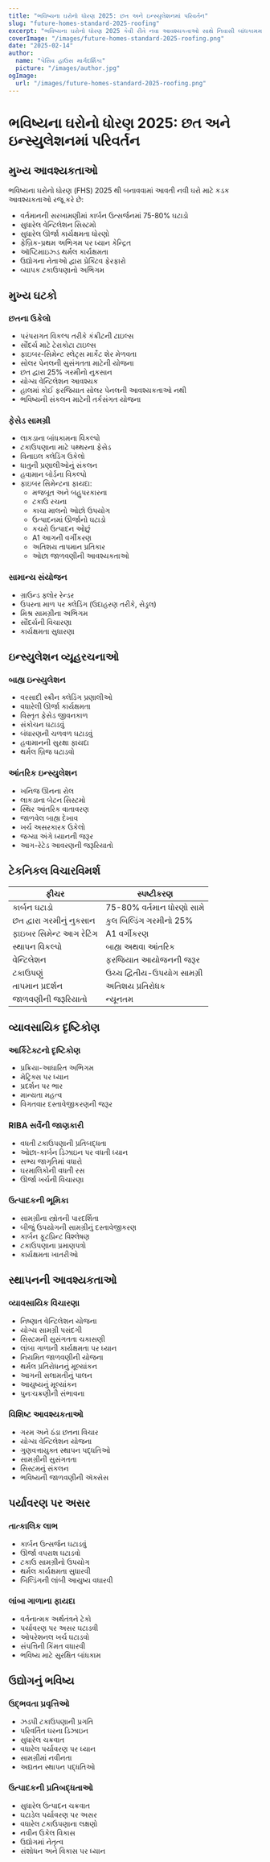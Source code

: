 ```yaml
---
title: "ભવિષ્યના ઘરોનો ધોરણ 2025: છત અને ઇન્સ્યુલેશનમાં પરિવર્તન"
slug: "future-homes-standard-2025-roofing"
excerpt: "ભવિષ્યના ઘરોનો ધોરણ 2025 કેવી રીતે નવા આવશ્યકતાઓ સાથે નિવાસી બાંધકામમાં ક્રાંતિ લાવી રહ્યો છે તે શોધો જે ટકાઉ છત અને ઇન્સ્યુલેશન ઉકેલો માટે છે."
coverImage: "/images/future-homes-standard-2025-roofing.png"
date: "2025-02-14"
author:
  name: "પેસિવ હાઉસ માર્ગદર્શિકા"
  picture: "/images/author.jpg"
ogImage:
  url: "/images/future-homes-standard-2025-roofing.png"
---
```


# ભવિષ્યના ઘરોનો ધોરણ 2025: છત અને ઇન્સ્યુલેશનમાં પરિવર્તન

## મુખ્ય આવશ્યકતાઓ

ભવિષ્યના ઘરોનો ધોરણ (FHS) 2025 થી બનાવવામાં આવતી નવી ઘરો માટે કડક આવશ્યકતાઓ રજૂ કરે છે:

- વર્તમાનની સરખામણીમાં કાર્બન ઉત્સર્જનમાં 75-80% ઘટાડો
- સુધારેલ વેન્ટિલેશન સિસ્ટમો
- સુધારેલ ઊર્જા કાર્યક્ષમતા ધોરણો
- ફેબ્રિક-પ્રથમ અભિગમ પર ધ્યાન કેન્દ્રિત
- ઑપ્ટિમાઇઝ્ડ થર્મલ કાર્યક્ષમતા
- ઉદ્યોગના નેતાઓ દ્વારા પ્રેક્ટિવ ફેરફારો
- વ્યાપક ટકાઉપણાનો અભિગમ

## મુખ્ય ઘટકો

### છતના ઉકેલો
- પરંપરાગત વિકલ્પ તરીકે કંક્રીટની ટાઇલ્સ
- સૌંદર્ય માટે ટેરાકોટા ટાઇલ્સ
- ફાઇબર-સિમેન્ટ સ્લેટ્સ માર્કેટ શેર મેળવતા
- સોલર પેનલની સુસંગતતા માટેની યોજના
- છત દ્વારા 25% ગરમીનો નુકસાન
- યોગ્ય વેન્ટિલેશન આવશ્યક
- હાલમાં કોઈ ફરજિયાત સોલર પેનલની આવશ્યકતાઓ નથી
- ભવિષ્યની સંકલન માટેની તર્કસંગત યોજના

### ફેસેડ સામગ્રી
- લાકડાના બાંધકામના વિકલ્પો
- ટકાઉપણાના માટે પથ્થરના ફેસેડ
- વિનાઇલ ક્લેડિંગ ઉકેલો
- ધાતુની પ્રણાલીઓનું સંકલન
- હવામાન બોર્ડના વિકલ્પો
- ફાઇબર સિમેન્ટના ફાયદા:
  - મજબૂત અને બહુપરકારના
  - ટકાઉ રચના
  - કાચા માલનો ઓછો ઉપયોગ
  - ઉત્પાદનમાં ઊર્જાનો ઘટાડો
  - કચરો ઉત્પાદન ઓછું
  - A1 આગની વર્ગીકરણ
  - અતિશય તાપમાન પ્રતિકાર
  - ઓછા જાળવણીની આવશ્યકતાઓ

### સામાન્ય સંયોજન
- ગ્રાઉન્ડ ફ્લોર રેન્ડર
- ઉપરના માળ પર ક્લેડિંગ (ઉદાહરણ તરીકે, સેડ્રલ)
- મિશ્ર સામગ્રીના અભિગમ
- સૌંદર્યની વિચારણા
- કાર્યક્ષમતા સુધારણા

## ઇન્સ્યુલેશન વ્યૂહરચનાઓ

### બાહ્ય ઇન્સ્યુલેશન
- વરસાદી સ્ક્રીન ક્લેડિંગ પ્રણાલીઓ
- વધારેલી ઊર્જા કાર્યક્ષમતા
- વિસ્તૃત ફેસેડ જીવનકાળ
- સંકોચન ઘટાડવું
- બંધારણની ચળવળ ઘટાડવું
- હવામાનની સુરક્ષા ફાયદા
- થર્મલ બ્રિજ ઘટાડવો

### આંતરિક ઇન્સ્યુલેશન
- ખનિજ ઊનના રોલ
- લાકડાના બેટન સિસ્ટમો
- સ્થિર આંતરિક વાતાવરણ
- જાળવેલ બાહ્ય દેખાવ
- ખર્ચ અસરકારક ઉકેલો
- જગ્યા અંગે ધ્યાનની જરૂર
- આગ-રેટેડ આવરણની જરૂરિયાતો

## ટેકનિકલ વિચારવિમર્શ

| ફીચર | સ્પષ્ટીકરણ |
|-------|------------|
| કાર્બન ઘટાડો | 75-80% વર્તમાન ધોરણો સામે |
| છત દ્વારા ગરમીનું નુકસાન | કુલ બિલ્ડિંગ ગરમીનો 25% |
| ફાઇબર સિમેન્ટ આગ રેટિંગ | A1 વર્ગીકરણ |
| સ્થાપન વિકલ્પો | બાહ્ય અથવા આંતરિક |
| વેન્ટિલેશન | ફરજિયાત આયોજનની જરૂર |
| ટકાઉપણું | ઉચ્ચ દ્વિતીય-ઉપયોગ સામગ્રી |
| તાપમાન પ્રદર્શન | અતિશય પ્રતિરોધક |
| જાળવણીની જરૂરિયાતો | ન્યૂનતમ |

## વ્યાવસાયિક દૃષ્ટિકોણ

### આર્કિટેક્ટનો દૃષ્ટિકોણ
- પ્રક્રિયા-આધારિત અભિગમ
- મેટ્રિક્સ પર ધ્યાન
- પ્રદર્શન પર ભાર
- માન્યતા મહત્વ
- વિગતવાર દસ્તાવેજીકરણની જરૂર

### RIBA સર્વેની જાણકારી
- વધતી ટકાઉપણાની પ્રતિબદ્ધતા
- ઓછા-કાર્બન ડિઝાઇન પર વધતી ધ્યાન
- સભ્ય જાગૃતિમાં વધારો
- ઘરમાલિકોની વધતી રસ
- ઊર્જા ખર્ચની વિચારણા

### ઉત્પાદકની ભૂમિકા
- સામગ્રીના સ્ત્રોતની પારદર્શિતા
- બીજું ઉપયોગની સામગ્રીનું દસ્તાવેજીકરણ
- કાર્બન ફૂટપ્રિન્ટ વિશ્લેષણ
- ટકાઉપણાના પ્રમાણપત્રો
- કાર્યક્ષમતા ખાતરીઓ

## સ્થાપનની આવશ્યકતાઓ

### વ્યાવસાયિક વિચારણા
- નિષ્ણાત વેન્ટિલેશન યોજના
- યોગ્ય સામગ્રી પસંદગી
- સિસ્ટમની સુસંગતતા ચકાસણી
- લાંબા ગાળાની કાર્યક્ષમતા પર ધ્યાન
- નિયમિત જાળવણીની યોજના
- થર્મલ પ્રતિરોધનનું મૂલ્યાંકન
- આગની સલામતીનું પાલન
- આયુષ્યનું મૂલ્યાંકન
- પુનઃચક્રણીની સંભાવના

### વિશિષ્ટ આવશ્યકતાઓ
- ગરમ અને ઠંડા છતના વિચાર
- યોગ્ય વેન્ટિલેશન યોજના
- ગુણવત્તાયુક્ત સ્થાપન પદ્ધતિઓ
- સામગ્રીની સુસંગતતા
- સિસ્ટમનું સંકલન
- ભવિષ્યની જાળવણીની ઍક્સેસ

## પર્યાવરણ પર અસર

### તાત્કાલિક લાભ
- કાર્બન ઉત્સર્જન ઘટાડવું
- ઊર્જા વપરાશ ઘટાડવો
- ટકાઉ સામગ્રીનો ઉપયોગ
- થર્મલ કાર્યક્ષમતા સુધારવી
- બિલ્ડિંગની લાંબી આયુષ્ય વધારવી

### લાંબા ગાળાના ફાયદા
- વર્તનાત્મક અર્થતંત્રને ટેકો
- પર્યાવરણ પર અસર ઘટાડવી
- ઓપરેશનલ ખર્ચ ઘટાડવો
- સંપત્તિની કિંમત વધારવી
- ભવિષ્ય માટે સુરક્ષિત બાંધકામ

## ઉદ્યોગનું ભવિષ્ય

### ઉદ્ભવતા પ્રવૃત્તિઓ
- ઝડપી ટકાઉપણાની પ્રગતિ
- પરિવર્તિત ઘરના ડિઝાઇન
- સુધારેલ ચક્રવાત
- વધારેલ પર્યાવરણ પર ધ્યાન
- સામગ્રીમાં નવીનતા
- અદ્યતન સ્થાપન પદ્ધતિઓ

### ઉત્પાદકની પ્રતિબદ્ધતાઓ
- સુધારેલ ઉત્પાદન ચક્રવાત
- ઘટાડેલ પર્યાવરણ પર અસર
- વધારેલ ટકાઉપણાના લક્ષણો
- નવીન ઉકેલ વિકાસ
- ઉદ્યોગમાં નેતૃત્વ
- સંશોધન અને વિકાસ પર ધ્યાન